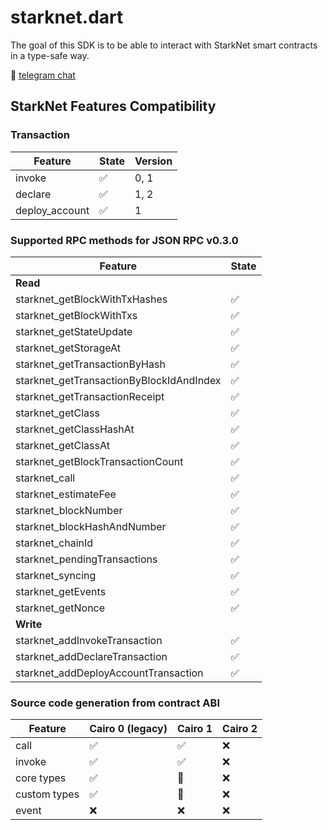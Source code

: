 # starknet.dart

The goal of this SDK is to be able to interact with StarkNet smart contracts in a type-safe way.


💬 [telegram chat](https://t.me/+CWezjfLIRYc0MDY0)

## StarkNet Features Compatibility

### Transaction

| Feature        | State              | Version |
| -------------- | ------------------ | ------- |
| invoke         | ✅ | 0, 1    |
| declare        | ✅ | 1, 2    |
| deploy_account | ✅ | 1       |

### Supported RPC methods for JSON RPC v0.3.0

| Feature                                  | State              |
| ---------------------------------------- | ------------------ |
| **Read**                                 |
| starknet_getBlockWithTxHashes            | ✅ |
| starknet_getBlockWithTxs                 | ✅ |
| starknet_getStateUpdate                  | ✅ |
| starknet_getStorageAt                    | ✅ |
| starknet_getTransactionByHash            | ✅ |
| starknet_getTransactionByBlockIdAndIndex | ✅ |
| starknet_getTransactionReceipt           | ✅ |
| starknet_getClass                        | ✅ |
| starknet_getClassHashAt                  | ✅ |
| starknet_getClassAt                      | ✅ |
| starknet_getBlockTransactionCount        | ✅ |
| starknet_call                            | ✅ |
| starknet_estimateFee                     | ✅ |
| starknet_blockNumber                     | ✅ |
| starknet_blockHashAndNumber              | ✅ |
| starknet_chainId                         | ✅ |
| starknet_pendingTransactions             | ✅ |
| starknet_syncing                         | ✅ |
| starknet_getEvents                       | ✅ |
| starknet_getNonce                        | ✅ |
| **Write**                                |
| starknet_addInvokeTransaction            | ✅ |
| starknet_addDeclareTransaction           | ✅ |
| starknet_addDeployAccountTransaction     | ✅ |

### Source code generation from contract ABI 

| Feature      | Cairo 0 (legacy)   | Cairo 1            | Cairo 2            |
|--------------|--------------------|--------------------|--------------------|
| call         |  ✅                |  ✅                | ❌                 |
| invoke       |  ✅                |  ✅                | ❌                 |
| core types   |  ✅                |  🚧                | ❌                 |
| custom types |  ✅                |  🚧                | ❌                 |
| event        |  ❌                |  ❌                | ❌                 |

